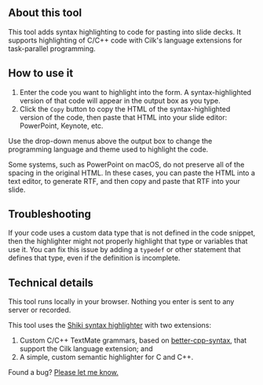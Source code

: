 
## About this tool

This tool adds syntax highlighting to code for pasting into slide decks.  It supports highlighting of C/C++ code with Cilk's language extensions for
task-parallel programming.

## How to use it

1. Enter the code you want to highlight into the form.  A syntax-highlighted version of that code will appear in the output box as you type.
2. Click the `Copy` button to copy the HTML of the syntax-highlighted version of the code, then paste that HTML into your slide editor: PowerPoint, Keynote, etc.

Use the drop-down menus above the output box to change the programming language and theme used to highlight the code.

<Alert kind="important">
Some systems, such as PowerPoint on macOS, do not preserve all of the spacing in the original HTML.  In these cases, you can paste the HTML into a text editor, to generate RTF, and then copy and paste that RTF into your slide.
</Alert>

## Troubleshooting

If your code uses a custom data type that is not defined in the code snippet, then the highlighter might not properly highlight that type or variables that use it.  You can fix this issue by adding a `typedef` or other statement that defines that type, even if the definition is incomplete.

## Technical details

This tool runs locally in your browser.  Nothing you enter is sent to any server or recorded.

This tool uses the [Shiki syntax highlighter](https://shiki.matsu.io/) with two extensions:
1. Custom C/C++ TextMate grammars, based on [better-cpp-syntax](https://github.com/jeff-hykin/better-cpp-syntax), that support the Cilk language extension; and
2. A simple, custom semantic highlighter for C and C++.

Found a bug?  [Please let me know.](https://github.com/neboat/nextjs-personal-site/issues)
